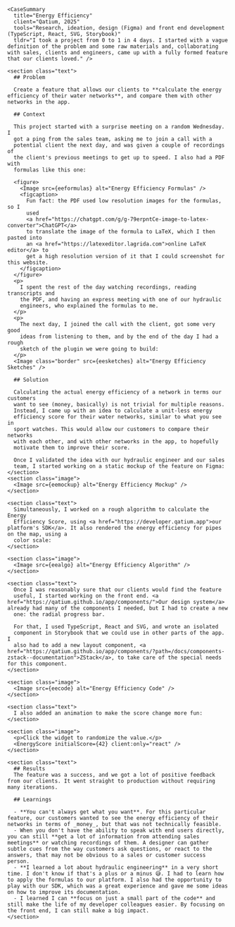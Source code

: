 

<Case title="Energy Efficiency">

    <CaseSummary
      title="Energy Efficiency"
      client="Qatium, 2025"
      tools="Research, ideation, design (Figma) and front end development (TypeScript, React, SVG, Storybook)"
      tldr="I took a project from 0 to 1 in 4 days. I started with a vague definition of the problem and some raw materials and, collaborating with sales, clients and engineers, came up with a fully formed feature that our clients loved." />

    <section class="text">
      ## Problem

      Create a feature that allows our clients to **calculate the energy efficiency of their water networks**, and compare them with other networks in the app.

      ## Context

      This project started with a surprise meeting on a random Wednesday. I
      got a ping from the sales team, asking me to join a call with a
      potential client the next day, and was given a couple of recordings of
      the client's previous meetings to get up to speed. I also had a PDF with
      formulas like this one:

      <figure>
        <Image src={eeformulas} alt="Energy Efficiency Formulas" />
        <figcaption>
          Fun fact: the PDF used low resolution images for the formulas, so I
          used
          <a href="https://chatgpt.com/g/g-79erpntCe-image-to-latex-converter">ChatGPT</a>
          to translate the image of the formula to LaTeX, which I then pasted into
          an <a href="https://latexeditor.lagrida.com">online LaTeX editor</a> to
          get a high resolution version of it that I could screenshot for this website.
        </figcaption>
      </figure>
      <p>
        I spent the rest of the day watching recordings, reading transcripts and
        the PDF, and having an express meeting with one of our hydraulic
        engineers, who explained the formulas to me.
      </p>
      <p>
        The next day, I joined the call with the client, got some very good
        ideas from listening to them, and by the end of the day I had a rough
        sketch of the plugin we were going to build:
      </p>
      <Image class="border" src={eesketches} alt="Energy Efficiency Sketches" />

      ## Solution

      Calculating the actual energy efficiency of a network in terms our customers
      want to see (money, basically) is not trivial for multiple reasons.
      Instead, I came up with an idea to calculate a unit-less energy
      efficiency score for their water networks, similar to what you see in
      sport watches. This would allow our customers to compare their networks
      with each other, and with other networks in the app, to hopefully
      motivate them to improve their score.

      Once I validated the idea with our hydraulic engineer and our sales
      team, I started working on a static mockup of the feature on Figma:
    </section>
    <section class="image">
      <Image src={eemockup} alt="Energy Efficiency Mockup" />
    </section>

    <section class="text">
      Simultaneously, I worked on a rough algorithm to calculate the Energy
      Efficiency Score, using <a href="https://developer.qatium.app">our platform's SDK</a>. It also rendered the energy efficiency for pipes on the map, using a
      color scale:
    </section>

    <section class="image">
      <Image src={eealgo} alt="Energy Efficiency Algorithm" />
    </section>

    <section class="text">
      Once I was reasonably sure that our clients would find the feature
      useful, I started working on the front end. <a href="https://qatium.github.io/app/components/">Our design system</a> already had many of the components I needed, but I had to create a new
      one: the radial progress bar.

      For that, I used TypeScript, React and SVG, and wrote an isolated
      component in Storybook that we could use in other parts of the app. I
      also had to add a new layout component, <a href="https://qatium.github.io/app/components/?path=/docs/components-zstack--documentation">ZStack</a>, to take care of the special needs for this component.
    </section>

    <section class="image">
      <Image src={eecode} alt="Energy Efficiency Code" />
    </section>

    <section class="text">
      I also added an animation to make the score change more fun:
    </section>

    <section class="image">
      <p>Click the widget to randomize the value.</p>
      <EnergyScore initialScore={42} client:only="react" />
    </section>

    <section class="text">
      ## Results
      The feature was a success, and we got a lot of positive feedback from our clients. It went straight to production without requiring many iterations.

      ## Learnings

      - **You can't always get what you want**. For this particular feature, our customers wanted to see the energy efficiency of their networks in terms of _money_, but that was not technically feasible.
      - When you don't have the ability to speak with end users directly, you can still **get a lot of information from attending sales meetings** or watching recordings of them. A designer can gather subtle cues from the way customers ask questions, or react to the answers, that may not be obvious to a sales or customer success person.
      - **I learned a lot about hydraulic engineering** in a very short time. I don't know if that's a plus or a minus 😅. I had to learn how to apply the formulas to our platform. I also had the opportunity to play with our SDK, which was a great experience and gave me some ideas on how to improve its documentation.
      - I learned I can **focus on just a small part of the code** and still make the life of my developer colleagues easier. By focusing on the front end, I can still make a big impact.
    </section>

</Case>
